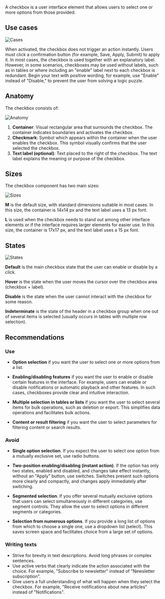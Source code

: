 A checkbox is a user interface element that allows users to select one or more options from those provided.

## Use cases

![Cases](/static/images/design/Checkbox/Checkbox1.png)

When activated, the checkbox does not trigger an action instantly. Users must click a confirmation button (for example, Save, Apply, Submit) to apply it. In most cases, the checkbox is used together with an explanatory label. However, in some scenarios, checkboxes may be used without labels, such as in tables or where including an "enable" label next to each checkbox is redundant. Begin your text with positive wording, for example, use "Enable" instead of "Disable," to prevent the user from solving a logic puzzle.

## Anatomy

The checkbox consists of:

![Anatomy](/static/images/design/Checkbox/Checkbox2.png)

1. **Container**: Visual rectangular area that surrounds the checkbox. The container indicates boundaries and activates the checkbox.
2. **Checkmark**: Symbol which appears within the container when the user enables the checkbox. This symbol visually confirms that the user selected the checkbox.
3. **Text label (optional)**: Text placed to the right of the checkbox. The text label explains the meaning or purpose of the checkbox.

## Sizes

The checkbox component has two main sizes:

![Sizes](/static/images/design/Checkbox/Checkbox3.png)

**M** is the default size, with standard dimensions suitable in most cases. In this size, the container is 14x14 px and the text label uses a 13 px font.

**L** is used when the checkbox needs to stand out among other interface elements or if the interface requires larger elements for easier use. In this size, the container is 17x17 px, and the text label uses a 15 px font.

## States

![States](/static/images/design/Checkbox/Checkbox4.png)

**Default** is the main checkbox state that the user can enable or disable by a click.

**Hover** is the state when the user moves the cursor over the checkbox area (checkbox + label).

**Disable** is the state when the user cannot interact with the checkbox for some reason.

**Indeterminate** is the state of the header in a checkbox group when one out of several items is selected (usually occurs in tables with multiple row selection).

## Recommendations

### Use

- **Option selection** if you want the user to select one or more options from a list.

- **Enabling/disabling features** if you want the user to enable or disable certain features in the interface. For example, users can enable or disable notifications or automatic playback and other features. In such cases, checkboxes provide clear and intuitive interaction.

- **Multiple selection in tables or lists** if you want the user to select several items for bulk operations, such as deletion or export. This simplifies data operations and facilitates bulk actions.

- **Content or result filtering** if you want the user to select parameters for filtering content or search results.

### Avoid

- **Single option selection**. If you expect the user to select one option from a mutually exclusive set, use radio buttons.

- **Two-position enabling/disabling (instant action)**. If the option has only two states, enabled and disabled, and changes take effect instantly, without an "Apply" button, use switches. Switches present such options more clearly and compactly, and changes apply immediately after switching.

- **Segmented selection**. If you offer several mutually exclusive options that users can select simultaneously in different categories, use segment controls. They allow the user to select options in different segments or categories.

- **Selection from numerous options**. If you provide a long list of options from which to choose a single one, use a dropdown list (select). This saves screen space and facilitates choice from a large set of options.

### Writing texts

- Strive for brevity in text descriptions. Avoid long phrases or complex sentences.
- Use active verbs that clearly indicate the action associated with the choice. For example, "Subscribe to newsletter" instead of "Newsletter subscription".
- Give users a full understanding of what will happen when they select the checkbox. For example, "Receive notifications about new articles" instead of "Notifications".
